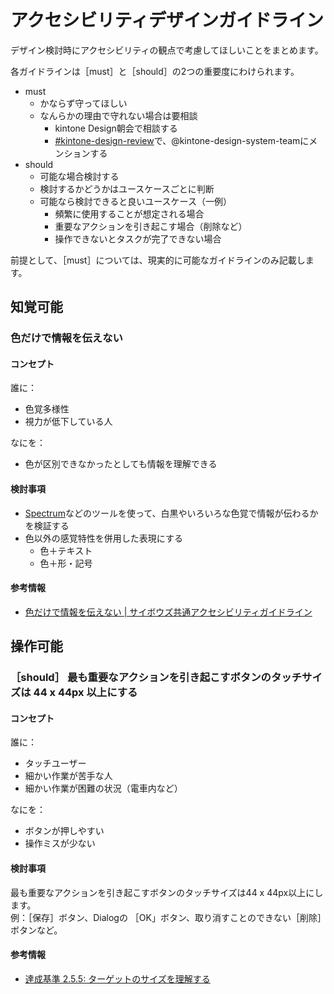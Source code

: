 
<Meta title='guidelines/アクセシビリティデザインガイドライン' />

# アクセシビリティデザインガイドライン

デザイン検討時にアクセシビリティの観点で考慮してほしいことをまとめます。

各ガイドラインは［must］と［should］の2つの重要度にわけられます。

- must
  - かならず守ってほしい
  - なんらかの理由で守れない場合は要相談
    - kintone Design朝会で相談する
    - [#kintone-design-review](https://cybozu.slack.com/archives/C053W5SHJCS)で、@kintone-design-system-teamにメンションする
- should
  - 可能な場合検討する
  - 検討するかどうかはユースケースごとに判断
  - 可能なら検討できると良いユースケース（一例）
    - 頻繁に使用することが想定される場合
    - 重要なアクションを引き起こす場合（削除など）
    - 操作できないとタスクが完了できない場合

前提として、［must］については、現実的に可能なガイドラインのみ記載します。

## 知覚可能

### 色だけで情報を伝えない

#### コンセプト

誰に：

- 色覚多様性
- 視力が低下している人

なにを：

- 色が区別できなかったとしても情報を理解できる

#### 検討事項

- [Spectrum](https://chrome.google.com/webstore/detail/spectrum/ofclemegkcmilinpcimpjkfhjfgmhieb?hl=ja)などのツールを使って、白黒やいろいろな色覚で情報が伝わるかを検証する
- 色以外の感覚特性を併用した表現にする
  - 色＋テキスト
  - 色＋形・記号

#### 参考情報

- [色だけで情報を伝えない | サイボウズ共通アクセシビリティガイドライン](https://bozuman.cybozu.com/k/34242/show#record=27)

## 操作可能

### ［should］ 最も重要なアクションを引き起こすボタンのタッチサイズは 44 x 44px 以上にする

#### コンセプト

誰に：

- タッチユーザー
- 細かい作業が苦手な人
- 細かい作業が困難の状況（電車内など）

なにを：

- ボタンが押しやすい
- 操作ミスが少ない

#### 検討事項

最も重要なアクションを引き起こすボタンのタッチサイズは44 x 44px以上にします。<br/>
例：［保存］ボタン、Dialogの ［OK」ボタン、取り消すことのできない［削除］ボタンなど。

#### 参考情報

- [達成基準 2.5.5: ターゲットのサイズを理解する](https://waic.jp/translations/WCAG21/Understanding/target-size.html)
